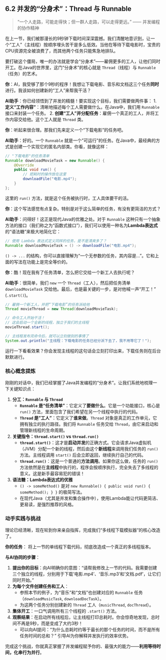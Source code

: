 ## 6.2 并发的“分身术”：Thread 与 Runnable {#sec-concurrency-threads}

> “一个人走路，可能走得快；但一群人走路，可以走得更远。” —— 并发编程的协作精神

在上一节，我们被那漫长的9秒钟下载时间深深震撼。我们清醒地意识到，让一个“工人”（主线程）按顺序埋头苦干是多么低效。当他在等待下载电影时，宝贵的CPU资源完全被浪费了，而其他两个任务只能焦急地排队。

要打破这个僵局，唯一的办法就是学会“分身术”——雇佣更多的工人，让他们同时开工。在Java的世界里，这门“分身术”的核心就是 `Thread`（线程）与 `Runnable`（任务）的艺术。

::: {.callout-note title="与AI的对话：雇佣你的第一个“工人”"}

**你**：AI，我受够了那个9秒的程序！我想让下载电影、音乐和文档这三个任务**同时**进行。我该如何创建新的“工人”来帮我干活？

**AI助手**：你已经领悟到了并发的精髓！要实现这个目标，我们需要做两件事：
1.  **定义“工作内容”**：清晰地描述每个工人需要做什么。在Java中，我们用 `Runnable` 接口来封装一个任务。
2.  **创建“工人”并分配任务**：雇佣一个真正的工人，并将工作内容交给他。这个工人就是 `Thread` 类。

**你**：听起来很合理。那我们先来定义一个“下载电影”的任务吧。

**AI助手**：好的。一个 `Runnable` 就是一个"可运行"的任务。在Java中，最经典的方式是创建一个实现它的匿名内部类。你看，就像这样：

```java
// "下载电影"的任务清单
Runnable downloadMovieTask = new Runnable() {
    @Override
    public void run() {
        // 把耗时的操作放在这里
        downloadFile("电影.mp4");
    }
};
```
这里的 `run()` 方法，就是这个任务被执行时，工人具体要干的活。

**你**：这个写法感觉有点复杂。特别是对于这么简单的任务，有没有更简洁的方式？

**AI助手**：问得好！这正是现代Java的优雅之处。对于 `Runnable` 这种只有一个抽象方法的接口（我们称之为“函数式接口”），我们可以使用一种名为**Lambda表达式**的“语法糖”来极大地简化它：

```java
// 使用 Lambda 表达式定义同样的任务，是不是清爽多了？
Runnable downloadMovieTask = () -> downloadFile("电影.mp4");
```
`() -> ...` 的结构，你可以直接理解为“一个无参数的任务，其内容是...”。它和上面的写法在功能上是完全等价的。

**你**：酷！现在我有了任务清单，怎么把它交给一个新工人去执行呢？

**AI助手**：很简单，我们 `new` 一个 `Thread`（工人），然后把任务清单 `downloadMovieTask` 交给他。最后，也是最关键的一步，是对他喊一声“开工！” (`.start()`)。

```java
// 雇佣一个新工人，并把“下载电影”的任务派给他
Thread movieThread = new Thread(downloadMovieTask);

// 命令工人开始干活！
// 这会启动一个全新的线程，独立于我们的主线程
movieThread.start(); 

// 主线程发布完命令后，就可以立刻做别的事情了
System.out.println("主线程：下载电影的任务已经分派下去了，我不用等它了！");
```
运行一下看看效果？你会发现主线程的这句话会立刻打印出来，下载任务则在后台默默进行。

:::

### 核心概念提炼

刚刚的对话中，我们已经掌握了Java并发编程的“分身术”。让我们系统地梳理一下关键知识点：

1.  **分工：`Runnable` 与 `Thread`**
    *   **`Runnable` 是“任务清单”**：它定义了**要做什么**。它是一个功能接口，核心是 `run()` 方法，里面包含了我们希望在另一个线程中执行的代码。
    *   **`Thread` 是"工人"**：它定义了**谁来做**。`Thread` 对象是真正的工作单元，它拥有独立的执行路径。我们将 `Runnable` 任务交给 `Thread`，由它来启动和管理新线程的生命周期。

2.  **关键指令：`thread.start()` vs `thread.run()`**
    *   **`thread.start()`**：这才是**启动并发**的正确方式。它会请求Java虚拟机（JVM）分配一个新的线程，然后由这个**新线程**来调用我们任务的 `run()` 方法。主线程调用 `start()` 后会立即返回，继续执行自己的代码。
    *   **`thread.run()`**：这是一个普通的**方法调用**。如果你这么做，任务的 `run()` 方法依然是在**主线程**中执行的，程序会按顺序执行，完全失去了多线程的意义。这是新手最容易犯的错误！

3.  **语法糖：Lambda表达式的优雅**
    *   `() -> someMethod()` 是对 `new Runnable() { public void run() { someMethod(); } }` 的极简写法。
    *   在现代Java（尤其是并发和集合操作中），使用Lambda能让代码更简洁、更易读，是强烈推荐的风格。

### 动手实践与挑战

理论已经清晰，现在轮到你来亲自指挥，完成我们“多线程下载模拟器”的核心改造了。

**你的任务**：
将上一节的单线程下载代码，彻底改造成一个真正的多线程版本。

**与AI协同的步骤**：

1.  **提出你的目标**：向AI明确你的意图：“请帮我修改上一节的代码。我需要创建三个独立的线程，分别用于下载'电影.mp4'、'音乐.mp3'和'文档.pdf'，让它们同时开始。”
2.  **为每个文件创建任务和工人**：
    *   参照本节的例子，为“音乐”和“文档”也创建对应的 `Runnable` 任务（`downloadMusicTask`, `downloadDocTask`）。
    *   为这两个任务分别创建新的 `Thread` 工人（`musicThread`, `docThread`）。
3.  **集体开工**：一口气调用所有三个线程的 `.start()` 方法。
4.  **观察结果**：在启动所有线程后，让主线程打印总耗时。你会惊奇地发现，总时间不再是9秒，而是变成了大约3秒！
    *   可以向AI提问：“为什么总耗时约等于最长的那个任务的时间，而不是所有任务时间的总和？” 引导AI为你解释并发执行的效率优势。

完成这个挑战，你就真正掌握了并发编程赋予你的、最强大的能力——**利用等待时间，化串行为并行**。 